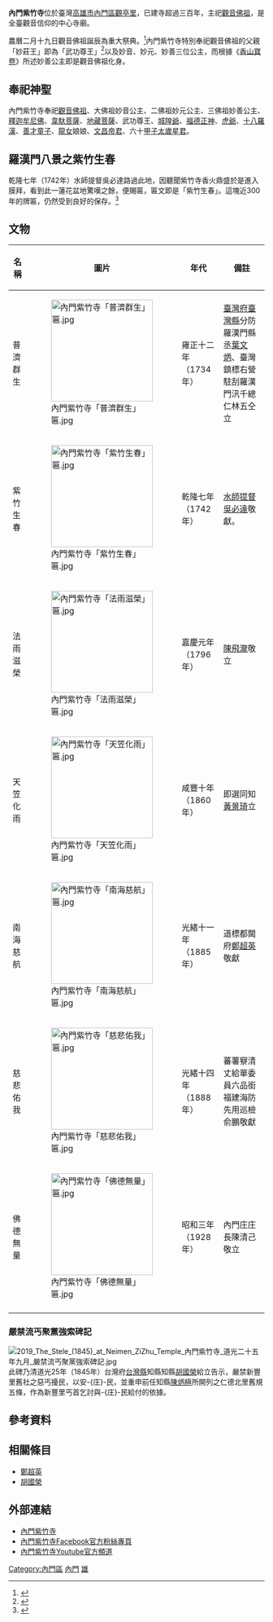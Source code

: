 {{東亞廟宇
| img = File:內門紫竹寺.JPG
| img_capt = 
| image_width = 250px 
| location = 高雄市內門區觀亭里中正路115巷18號
| god = [[觀音佛祖|觀音佛祖]]
}}

'''內門紫竹寺'''位於臺灣[[高雄市|高雄市]][[內門區|內門區]][[觀亭里|觀亭里]]，已建寺超過三百年，主祀[[觀音佛祖|觀音佛祖]]，是全臺觀音信仰的中心寺廟。

農曆二月十九日觀音佛祖誕辰為重大祭典。<ref>{{Cite web |url=https://www.nmzizhusi.org.tw/?act=menuinfo&ml_id=20181105006 |title=紫竹寺介紹 |access-date=2021-01-14 |archive-date=2020-10-26 |archive-url=https://web.archive.org/web/20201026153330/http://www.nmzizhusi.org.tw/?act=menuinfo&ml_id=20181105006 }}</ref>內門紫竹寺特別奉祀觀音佛祖的父親「妙莊王」即為「武功尊王」<ref>{{Cite web |url=https://www.nmzizhusi.org.tw/?act=god_intro&cmd=detail&ad_id=201811060004 |title=武功尊王 |access-date=2021-01-14 |archive-date=2020-10-25 |archive-url=https://web.archive.org/web/20201025055958/http://www.nmzizhusi.org.tw/?act=god_intro&cmd=detail&ad_id=201811060004 }}</ref>以及妙音、妙元、妙善三位公主，而根據《[[香山寶卷|香山寶卷]]》所述妙善公主即是觀音佛祖化身。

==奉祀神聖==
內門紫竹寺奉祀[[觀音佛祖|觀音佛祖]]、大佛祖妙音公主、二佛祖妙元公主、三佛祖妙善公主、[[釋迦牟尼佛|釋迦牟尼佛]]、[[韋馱菩薩|韋馱菩薩]]、[[地藏菩薩|地藏菩薩]]、武功尊王、[[城隍爺|城隍爺]]、[[福德正神|福德正神]]、[[虎爺|虎爺]]、[[十八羅漢|十八羅漢]]、[[善才童子|善才童子]]、[[龍女|龍女]]娘娘、[[文昌帝君|文昌帝君]]、六十[[甲子|甲子]][[太歲星君|太歲星君]]。

== 羅漢門八景之紫竹生春 ==
乾隆七年（1742年）水師提督吳必達路過此地，因聽聞紫竹寺香火鼎盛於是進入膜拜，看到此一蓮花盆地驚嘆之餘，便賜匾，匾文即是「紫竹生春」。這塊近300年的牌匾，仍然受到良好的保存。<ref>{{Cite web |url=http://neimen.kcg.gov.tw/?Guid=c9df3c25-3d48-940f-c6c6-b378f78eed08 |title=內門八景之紫竹生春 |accessdate=2014-05-03 |archive-date=2020-08-09 |archive-url=https://web.archive.org/web/20200809191356/https://neimen.kcg.gov.tw/?Guid=c9df3c25-3d48-940f-c6c6-b378f78eed08 |dead-url=no }}</ref>

== 文物 ==
{|class=wikitable
|-
!名稱!!圖片!!年代!!備註
|-
|普濟群生||[[File:內門紫竹寺「普濟群生」匾.jpg|200px]]||雍正十二年（1734年）||[[臺灣府|臺灣府]][[臺灣縣_(1684年-1887年)|臺灣縣]]分防羅漢門縣丞[[葉文炳|葉文炳]]、臺灣鎮標右營駐刮羅漢門汛千總仁林五仝立
|-
|紫竹生春||[[File:內門紫竹寺「紫竹生春」匾.jpg|200px]]||乾隆七年（1742年）||[[水師提督|水師提督]][[吳必達|吳必達]]敬獻。
|-
|法雨滋榮||[[File:內門紫竹寺「法雨滋榮」匾.jpg|200px]]||嘉慶元年（1796年）||[[陳飛瀧|陳飛瀧]]敬立
|-
|天笠化雨||[[File:內門紫竹寺「天笠化雨」匾.jpg|200px]]||咸豐十年（1860年）||即選同知[[黃景琦|黃景琦]]立
|-
|南海慈航||[[File:內門紫竹寺「南海慈航」匾.jpg|200px]]||光緒十一年（1885年）||道標都閫府[[鄭超英|鄭超英]]敬獻
|-
|慈悲佑我||[[File:內門紫竹寺「慈悲佑我」匾.jpg|200px]]||光緒十四年（1888年）||蕃薯竂清丈給單委員六品銜福建海防先用巡檢俞鵬敬獻
|-
|佛德無量||[[File:內門紫竹寺「佛德無量」匾.jpg|200px]]||昭和三年（1928年）||內門庄庄長陳清己敬立
|-
|}

=== 嚴禁流丐聚黨強索碑記 ===
[[File:2019_The_Stele_(1845)_at_Neimen_ZiZhu_Temple_內門紫竹寺_道光二十五年九月_嚴禁流丐聚黨強索碑記.jpg|right]]
此碑乃清道光25年（1845年）台灣府[[臺灣縣_(1684年-1887年)|台灣縣]]知縣知縣[[胡國榮|胡國榮]]給立告示，嚴禁新豐里舊社之惡丐擾民，以安-{庄}-民，並重申前任知縣[[陳炳極|陳炳極]]所開列之仁德北里舊規五條，作為新豐里丐首乞討與-{庄}-民給付的依據。

== 參考資料 ==
{{Reflist}}

[[Category:內門區|Category:內門區]]
[[Category:高雄市觀音寺|內門]]
[[Category:保存中華民國古物的宗教場所|雄]]

== 相關條目 ==
{{commons category|Neimen ZiZhu Temple}}
* [[鄭超英|鄭超英]]
* [[胡國榮|胡國榮]]

==外部連結==
*[https://www.nmzizhusi.org.tw/ 內門紫竹寺] {{Wayback|url=https://www.nmzizhusi.org.tw/ |date=20201125193804 }}
*[https://www.facebook.com/zizhusi/ 內門紫竹寺Facebook官方粉絲專頁] {{Wayback|url=https://www.facebook.com/zizhusi/ |date=20190701154400 }}
*[https://www.youtube.com/user/nmzizhusi/featured 內門紫竹寺Youtube官方頻道]